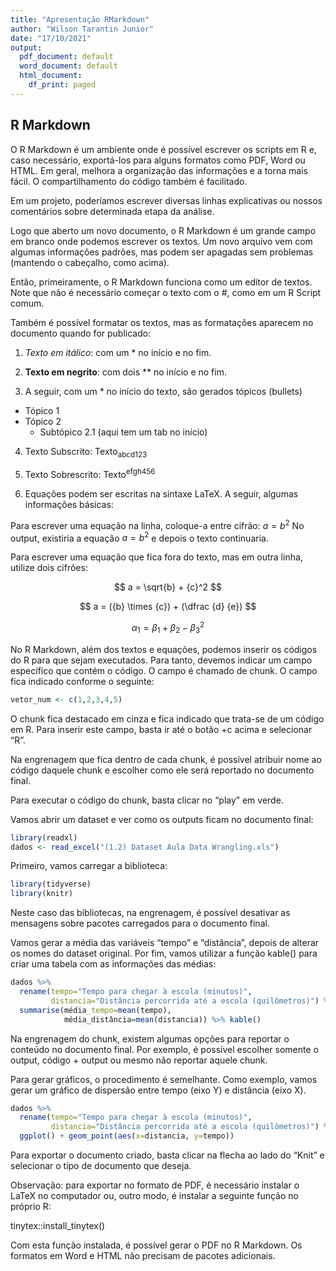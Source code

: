 ---
title: "Apresentação RMarkdown"
author: "Wilson Tarantin Junior"
date: "17/10/2021"
output:
  pdf_document: default
  word_document: default
  html_document:
    df_print: paged
---

## R Markdown

O R Markdown é um ambiente onde é possível escrever os scripts em R e, caso necessário, exportá-los para alguns formatos como PDF, Word ou HTML. Em geral, melhora a organização das informações e a torna mais fácil. O compartilhamento do código também é facilitado.

Em um projeto, poderíamos escrever diversas linhas explicativas ou nossos comentários sobre determinada etapa da análise.

Logo que aberto um novo documento, o R Markdown é um grande campo em branco onde podemos escrever os textos. Um novo arquivo vem com algumas informações padrões, mas podem ser apagadas sem problemas (mantendo o cabeçalho, como acima). 

Então, primeiramente, o R Markdown funciona como um editor de textos. Note que não é necessário começar o texto com o #, como em um R Script comum.

Também é possível formatar os textos, mas as formatações aparecem no documento quando for publicado:

1. *Texto em itálico*: com um * no início e no fim.

2. **Texto em negrito**: com dois ** no início e no fim.

3. A seguir, com um * no início do texto, são gerados tópicos (bullets)

* Tópico 1
* Tópico 2
  * Subtópico 2.1 (aqui tem um tab no início)

4. Texto Subscrito: Texto~abcd123~

5. Texto Sobrescrito: Texto^efgh456^

6. Equações podem ser escritas na sintaxe LaTeX. A seguir, algumas informações básicas:

Para escrever uma equação na linha, coloque-a entre cifrão: $a=b^2$
No output, existiria a equação $a=b^2$ e depois o texto continuaria.

Para escrever uma equação que fica fora do texto, mas em outra linha, utilize dois cifrões:

$$ a = \sqrt{b} + {c}^2 $$

$$ a = ({b} \times {c}) + (\dfrac {d} {e}) $$

$$ \alpha_1 = \beta_1 + \beta_2 - \beta_3^2$$

No R Markdown, além dos textos e equações, podemos inserir os códigos do R para que sejam executados. Para tanto, devemos indicar um campo específico que contém o código. O campo é chamado de chunk. O campo fica indicado conforme o seguinte:

```{r Criar Valores}
vetor_num <- c(1,2,3,4,5)
```

O chunk fica destacado em cinza e fica indicado que trata-se de um código em R. Para inserir este campo, basta ir até o botão +c acima e selecionar "R".

Na engrenagem que fica dentro de cada chunk, é possível atribuir nome ao código daquele chunk e escolher como ele será reportado no documento final.

Para executar o código do chunk, basta clicar no "play" em verde.

Vamos abrir um dataset e ver como os outputs ficam no documento final:

```{r Abrir Dataset, echo=TRUE}
library(readxl)
dados <- read_excel("(1.2) Dataset Aula Data Wrangling.xls")
```

Primeiro, vamos carregar a biblioteca:

```{r Carregar Biblioteca, echo=TRUE, message=FALSE}
library(tidyverse)
library(knitr)
```

Neste caso das bibliotecas, na engrenagem, é possível desativar as mensagens sobre pacotes carregados para o documento final.

Vamos gerar a média das variáveis "tempo" e "distância", depois de alterar os nomes do dataset original. Por fim, vamos utilizar a função kable() para criar uma tabela com as informações das médias:

```{r Gerando Tabelas, echo=TRUE, message=FALSE}

dados %>% 
  rename(tempo="Tempo para chegar à escola (minutos)",
         distancia="Distância percorrida até a escola (quilômetros)") %>% 
  summarise(média_tempo=mean(tempo),
            média_distância=mean(distancia)) %>% kable()
```

Na engrenagem do chunk, existem algumas opções para reportar o conteúdo no documento final. Por exemplo, é possível escolher somente o output, código + output ou mesmo não reportar aquele chunk.

Para gerar gráficos, o procedimento é semelhante. Como exemplo, vamos gerar um gráfico de dispersão entre tempo (eixo Y) e distância (eixo X).

```{r Gerando Gráficos, echo=TRUE}
dados %>% 
  rename(tempo="Tempo para chegar à escola (minutos)",
         distancia="Distância percorrida até a escola (quilômetros)") %>%
  ggplot() + geom_point(aes(x=distancia, y=tempo))
```

Para exportar o documento criado, basta clicar na flecha ao lado do "Knit" e selecionar o tipo de documento que deseja. 

Observação: para exportar no formato de PDF, é necessário instalar o LaTeX no computador ou, outro modo, é instalar a seguinte função no próprio R:

tinytex::install_tinytex()

Com esta função instalada, é possível gerar o PDF no R Markdown. Os formatos em Word e HTML não precisam de pacotes adicionais.
